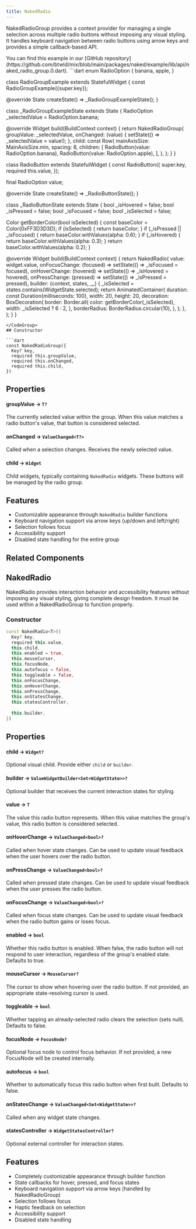 ```yaml
---
title: NakedRadio
---
```


NakedRadioGroup provides a context provider for managing a single selection across multiple radio buttons without imposing any visual styling. It handles keyboard navigation between radio buttons using arrow keys and provides a simple callback-based API.

<Info>
  You can find this example in our [GitHub repository](https://github.com/btwld/mix/blob/main/packages/naked/example/lib/api/naked_radio_group.0.dart).
</Info>
<CodeGroup title="Usage Example" defaultLanguage="dart">
```dart
enum RadioOption {
  banana,
  apple,
}

class RadioGroupExample extends StatefulWidget {
  const RadioGroupExample({super.key});

  @override
  State<RadioGroupExample> createState() => _RadioGroupExampleState();
}

class _RadioGroupExampleState extends State<RadioGroupExample> {
  RadioOption _selectedValue = RadioOption.banana;

  @override
  Widget build(BuildContext context) {
    return NakedRadioGroup<RadioOption>(
      groupValue: _selectedValue,
      onChanged: (value) {
        setState(() => _selectedValue = value!);
      },
      child: const Row(
        mainAxisSize: MainAxisSize.min,
        spacing: 8,
        children: [
          RadioButton(value: RadioOption.banana),
          RadioButton(value: RadioOption.apple),
        ],
      ),
    );
  }
}

class RadioButton extends StatefulWidget {
  const RadioButton({
    super.key,
    required this.value,
  });

  final RadioOption value;

  @override
  State<RadioButton> createState() => _RadioButtonState();
}

class _RadioButtonState extends State<RadioButton> {
  bool _isHovered = false;
  bool _isPressed = false;
  bool _isFocused = false;
  bool _isSelected = false;

  Color getBorderColor(bool isSelected) {
    const baseColor = Color(0xFF3D3D3D);
    if (isSelected) {
      return baseColor;
    }
    if (_isPressed || _isFocused) {
      return baseColor.withValues(alpha: 0.6);
    }
    if (_isHovered) {
      return baseColor.withValues(alpha: 0.3);
    }
    return baseColor.withValues(alpha: 0.2);
  }

  @override
  Widget build(BuildContext context) {
    return NakedRadio<RadioOption>(
      value: widget.value,
      onFocusChange: (focused) => setState(() => _isFocused = focused),
      onHoverChange: (hovered) => setState(() => _isHovered = hovered),
      onPressChange: (pressed) => setState(() => _isPressed = pressed),
      builder: (context, states, __) {
        _isSelected = states.contains(WidgetState.selected);
        return AnimatedContainer(
          duration: const Duration(milliseconds: 100),
          width: 20,
          height: 20,
          decoration: BoxDecoration(
            border: Border.all(
              color: getBorderColor(_isSelected),
              width: _isSelected ? 6 : 2,
            ),
            borderRadius: BorderRadius.circular(10),
          ),
        );
      },
    );
  }
}
```
</CodeGroup>
## Constructor

```dart
const NakedRadioGroup({
  Key? key,
  required this.groupValue,
  required this.onChanged,
  required this.child,
})
```

## Properties

#### groupValue → `T?`
The currently selected value within the group. When this value matches a radio button's value, that button is considered selected.

#### onChanged → `ValueChanged<T?>`
Called when a selection changes. Receives the newly selected value.

#### child → `Widget`
Child widgets, typically containing `NakedRadio` widgets. These buttons will be managed by the radio group.

## Features

- Customizable appearance through `NakedRadio` builder functions
- Keyboard navigation support via arrow keys (up/down and left/right)
- Selection follows focus
- Accessibility support
- Disabled state handling for the entire group

## Related Components


## NakedRadio

NakedRadio provides interaction behavior and accessibility features without imposing any visual styling, giving complete design freedom. It must be used within a NakedRadioGroup to function properly.

### Constructor

```dart
const NakedRadio<T>({
  Key? key,
  required this.value,
  this.child,
  this.enabled = true,
  this.mouseCursor,
  this.focusNode,
  this.autofocus = false,
  this.toggleable = false,
  this.onFocusChange,
  this.onHoverChange,
  this.onPressChange,
  this.onStatesChange,
  this.statesController,
  
  this.builder,
})
```

## Properties

#### child → `Widget?`
Optional visual child. Provide either `child` or `builder`.

#### builder → `ValueWidgetBuilder<Set<WidgetState>>?`
Optional builder that receives the current interaction states for styling.

#### value → `T`
The value this radio button represents. When this value matches the group's value, this radio button is considered selected.

#### onHoverChange → `ValueChanged<bool>?`
Called when hover state changes. Can be used to update visual feedback when the user hovers over the radio button.

#### onPressChange → `ValueChanged<bool>?`
Called when pressed state changes. Can be used to update visual feedback when the user presses the radio button.

#### onFocusChange → `ValueChanged<bool>?`
Called when focus state changes. Can be used to update visual feedback when the radio button gains or loses focus.

#### enabled → `bool`
Whether this radio button is enabled. When false, the radio button will not respond to user interaction, regardless of the group's enabled state. Defaults to true.

#### mouseCursor → `MouseCursor?`
The cursor to show when hovering over the radio button. If not provided, an appropriate state-resolving cursor is used.

#### toggleable → `bool`
Whether tapping an already-selected radio clears the selection (sets null). Defaults to false.

#### focusNode → `FocusNode?`
Optional focus node to control focus behavior. If not provided, a new FocusNode will be created internally.

#### autofocus → `bool`
Whether to automatically focus this radio button when first built. Defaults to false.

#### onStatesChange → `ValueChanged<Set<WidgetState>>?`
Called when any widget state changes.

#### statesController → `WidgetStatesController?`
Optional external controller for interaction states.



## Features

- Completely customizable appearance through builder function
- State callbacks for hover, pressed, and focus states
- Keyboard navigation support via arrow keys (handled by NakedRadioGroup)
- Selection follows focus
- Haptic feedback on selection
- Accessibility support
- Disabled state handling
